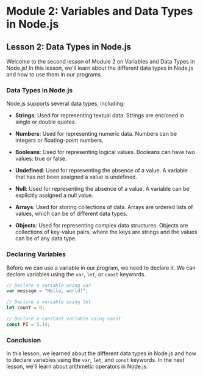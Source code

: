 # Module 2: Variables and Data Types in Node.js

## Lesson 2: Data Types in Node.js

Welcome to the second lesson of Module 2 on Variables and Data Types in Node.js! In this lesson, we'll learn about the different data types in Node.js and how to use them in our programs.

### Data Types in Node.js

Node.js supports several data types, including:

- **Strings**: Used for representing textual data. Strings are enclosed in single or double quotes.

- **Numbers**: Used for representing numeric data. Numbers can be integers or floating-point numbers.

- **Booleans**: Used for representing logical values. Booleans can have two values: true or false.

- **Undefined**: Used for representing the absence of a value. A variable that has not been assigned a value is undefined.

- **Null**: Used for representing the absence of a value. A variable can be explicitly assigned a null value.

- **Arrays**: Used for storing collections of data. Arrays are ordered lists of values, which can be of different data types.

- **Objects**: Used for representing complex data structures. Objects are collections of key-value pairs, where the keys are strings and the values can be of any data type.

### Declaring Variables

Before we can use a variable in our program, we need to declare it. We can declare variables using the `var`, `let`, or `const` keywords.

```javascript
// Declare a variable using var
var message = "Hello, world!";

// Declare a variable using let
let count = 0;

// Declare a constant variable using const
const PI = 3.14;
```

### Conclusion

In this lesson, we learned about the different data types in Node.js and how to declare variables using the `var`, `let`, and `const` keywords. In the next lesson, we'll learn about arithmetic operators in Node.js.
